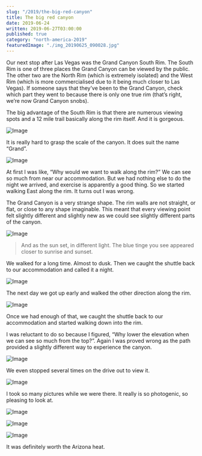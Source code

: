 ```yaml
---
slug: "/2019/the-big-red-canyon"
title: The big red canyon
date: 2019-06-24
written: 2019-06-27T03:00:00
published: true
category: "north-america-2019"
featuredImage: "./img_20190625_090028.jpg"
---
```


Our next stop after Las Vegas was the Grand Canyon South Rim. The South Rim is one of three places the Grand Canyon can be viewed by the public. The other two are the North Rim (which is extremely isolated) and the West Rim (which is more commercialised due to it being much closer to Las Vegas). If someone says that they’ve been to the Grand Canyon, check which part they went to because there is only one true rim (that’s right, we’re now Grand Canyon snobs).

The big advantage of the South Rim is that there are numerous viewing spots and a 12 mile trail basically along the rim itself. And it is gorgeous.

![Image](./img_20190625_074827.jpg)

It is really hard to grasp the scale of the canyon. It does suit the name “Grand”.

![Image](./img_20190625_090050.jpg)

At first I was like, “Why would we want to walk along the rim?” We can see so much from near our accommodation. But we had nothing else to do the night we arrived, and exercise is apparently a good thing. So we started walking East along the rim. It turns out I was wrong.

The Grand Canyon is a very strange shape. The rim walls are not straight, or flat, or close to any shape imaginable. This meant that every viewing point felt slightly different and slightly new as we could see slightly different parts of the canyon.

![Image](./img_20190625_090028.jpg)

> And as the sun set, in different light. The blue tinge you see appeared closer to sunrise and sunset.

We walked for a long time. Almost to dusk. Then we caught the shuttle back to our accommodation and called it a night.

![Image](./img_20190625_230847.jpg)

The next day we got up early and walked the other direction along the rim.

![Image](./img_20190625_225805.jpg)

Once we had enough of that, we caught the shuttle back to our accommodation and started walking down into the rim.

I was reluctant to do so because I figured, “Why lower the elevation when we can see so much from the top?”. Again I was proved wrong as the path provided a slightly different way to experience the canyon.

![Image](./img_20190626_005940.jpg)

We even stopped several times on the drive out to view it.

![Image](./img_20190626_031432.jpg)

I took so many pictures while we were there. It really is so photogenic, so pleasing to look at.

![Image](./img_20190625_230003.jpg)

![Image](./img_20190625_230130.jpg)

![Image](./img_20190626_011409.jpg)

It was definitely worth the Arizona heat.
